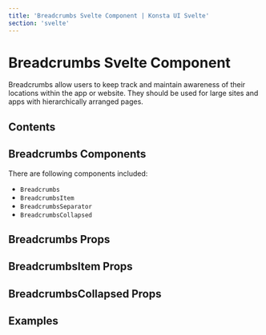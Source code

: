 ```yaml
---
title: 'Breadcrumbs Svelte Component | Konsta UI Svelte'
section: 'svelte'
---
```



# Breadcrumbs Svelte Component

Breadcrumbs allow users to keep track and maintain awareness of their
locations within the app or website. They should be used for large sites
and apps with hierarchically arranged pages.

## Contents

## Breadcrumbs Components

There are following components included:

- `Breadcrumbs`
- `BreadcrumbsItem`
- `BreadcrumbsSeparator`
- `BreadcrumbsCollapsed`

## Breadcrumbs Props

<BreadcrumbsProps />

## BreadcrumbsItem Props

<BreadcrumbsItemProps />

## BreadcrumbsCollapsed Props

<BreadcrumbsCollapsedProps />

## Examples

<BreadcrumbsExample />
